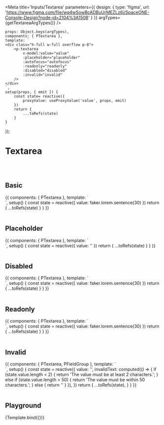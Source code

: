 


<Meta title='Inputs/Textarea' parameters={{
    design: {
        type: 'figma',
        url: 'https://www.figma.com/file/wq4wSowBcADBuUrMEZLz6i/SpaceONE-Console-Design?node-id=2104%3A1508'
    }
}}  argTypes={getTextareaArgTypes()} />


    props: Object.keys(argTypes),
    components: { PTextarea },
    template: `
    <div class="h-full w-full overflow p-8">
        <p-textarea
            v-model:value="value"
            :placeholder="placeholder"
            :autofocus="autofocus"
            :readonly="readonly"
            :disabled="disabled"
            :invalid="invalid"
        />
    </div>
    `,
    setup(props, { emit }) {
        const state= reactive({
            proxyValue: useProxyValue('value', props, emit)
        })
        return {
            ...toRefs(state)
        }
    }
});


# Textarea
<br/>
<br/>

## Basic

<Canvas>
    <Story name="Basic" >
{{
    components: { PTextarea },
    template: `
    <div class="h-full w-full overflow p-8">
        <p-textarea :value="value" placeholder="placeholder" />
    </div>
    `,
    setup() {
        const state = reactive({
            value: faker.lorem.sentence(30)
        })
        return {
            ...toRefs(state)
        }
    }
}}
    </Story>
</Canvas>

<br/>
<br/>

## Placeholder

<Canvas>
    <Story name="Placeholder" >
        {{
            components: { PTextarea },
            template: `
    <div class="h-full w-full overflow p-8">
        <p-textarea :value="value" placeholder="placeholder" />
    </div>
    `,
            setup() {
                const state = reactive({
                    value: ''
                })
                return {
                    ...toRefs(state)
                }
            }
        }}
    </Story>
</Canvas>

<br/>
<br/>

## Disabled

<Canvas>
    <Story name="Disabled" >
        {{
            components: { PTextarea },
            template: `
    <div class="h-full w-full overflow p-8">
        <p-textarea :value="value" disabled />
    </div>
    `,
            setup() {
                const state = reactive({
                    value: faker.lorem.sentence(30)
                })
                return {
                    ...toRefs(state)
                }
            }
        }}
    </Story>
</Canvas>

<br/>
<br/>

## Readonly

<Canvas>
    <Story name="Readonly" >
        {{
            components: { PTextarea },
            template: `
    <div class="h-full w-full overflow p-8">
        <p-textarea :value="value" readonly />
    </div>
    `,
            setup() {
                const state = reactive({
                    value: faker.lorem.sentence(30)
                })
                return {
                    ...toRefs(state)
                }
            }
        }}
    </Story>
</Canvas>

<br/>
<br/>

## Invalid

<Canvas>
    <Story name="Invalid" >
        {{
            components: { PTextarea, PFieldGroup },
            template: `
    <div class="h-full w-full overflow p-8">
        <p-field-group
            label="Invalid style example"
            help-text="The value must be between 2 and 50 characters."
            :invalid-text="invalidText"
        >
            <p-textarea v-model:value="value" :invalid="!!invalidText" />
        </p-field-group>
    </div>
    `,
            setup() {
                const state = reactive({
                    value: '',
                    invalidText: computed(() => {
                        if (state.value.length < 2) {
                            return 'The value must be at least 2 characters.';
                        } else if (state.value.length > 50) {
                            return 'The value must be within 50 characters.';
                        } else {
                            return ''
                        }
                    }),
                })
                return {
                    ...toRefs(state),
                }
            }
        }}
    </Story>
</Canvas>

<br/>
<br/>

## Playground

<Canvas>
    <Story name="Playground">
        {Template.bind({})}
    </Story>
</Canvas>

<ArgsTable story="Playground"/>
